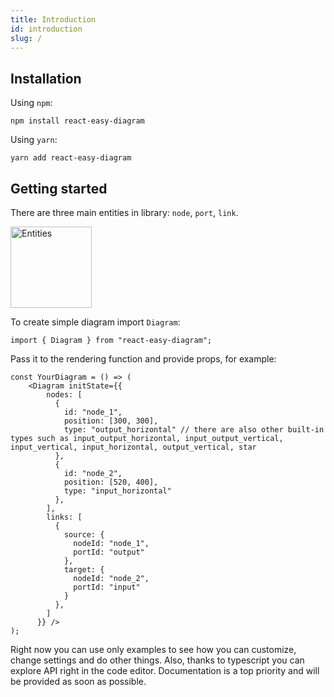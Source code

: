 ```yaml
---
title: Introduction
id: introduction
slug: /
---
```


## Installation
Using `npm`:
```
npm install react-easy-diagram
```
Using `yarn`:
```
yarn add react-easy-diagram
```

## Getting started
There are three main entities in library: `node`, `port`, `link`.

<img src="https://github.com/tokarchyn/react-easy-diagram/blob/main/repo/entities.png?raw=true" alt="Entities" height="130"/>

To create simple diagram import `Diagram`:
```
import { Diagram } from "react-easy-diagram";
```
Pass it to the rendering function and provide props, for example:
```
const YourDiagram = () => (
    <Diagram initState={{
        nodes: [
          {
            id: "node_1",
            position: [300, 300],
            type: "output_horizontal" // there are also other built-in types such as input_output_horizontal, input_output_vertical, input_vertical, input_horizontal, output_vertical, star
          },
          {
            id: "node_2",
            position: [520, 400],
            type: "input_horizontal" 
          },
        ],
        links: [
          {
            source: {
              nodeId: "node_1",
              portId: "output"
            },
            target: {
              nodeId: "node_2",
              portId: "input"
            }
          },
        ]
      }} />
);
```
Right now you can use only examples to see how you can customize, change settings and do other things. 
Also, thanks to typescript you can explore API right in the code editor. 
Documentation is a top priority and will be provided as soon as possible.
